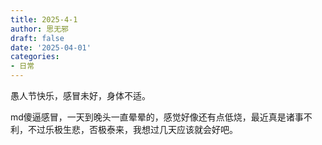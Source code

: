 ```yaml
---
title: 2025-4-1
author: 思无邪
draft: false
date: '2025-04-01'
categories:
- 日常
---
```

愚人节快乐，感冒未好，身体不适。
<!--more-->

md傻逼感冒，一天到晚头一直晕晕的，感觉好像还有点低烧，最近真是诸事不利，不过乐极生悲，否极泰来，我想过几天应该就会好吧。
